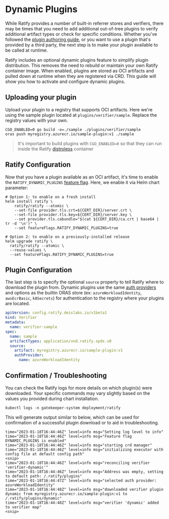 # Dynamic Plugins

While Ratify provides a number of built-in referrer stores and verifiers, there may be times that you need to add additional out-of-tree plugins to verify additional artifact types or check for specific conditions. Whether you've followed the [plugin authoring guide](./creating-plugins.md), or you want to use a plugin that's provided by a third party, the next step is to make your plugin available to be called at runtime.

Ratify includes an optional dynamic plugins feature to simplify plugin distribution. This removes the need to rebuild or maintain your own Ratify container image. When enabled, plugins are stored as OCI artifacts and pulled down at runtime when they are registered via CRD. This guide will show you how to activate and configure dynamic plugins.

## Uploading your plugin

Upload your plugin to a registry that supports OCI artifacts. Here we're using the sample plugin located at `plugins/verifier/sample`. Replace the registry values with your own.

```shell
CGO_ENABLED=0 go build -o=./sample ./plugins/verifier/sample
oras push myregistry.azurecr.io/sample-plugin:v1 ./sample
```

> It's important to build plugins with `CGO_ENABLED=0` so that they can run inside the Ratify [distroless](https://github.com/GoogleContainerTools/distroless) container

## Ratify Configuration

Now that you have a plugin available as an OCI artifact, it's time to enable the `RATIFY_DYNAMIC_PLUGINS` [feature flag](/docs/reference/usage.md#feature-flags). Here, we enable it via Helm chart parameter:

```shell
# Option 1: to enable on a fresh install
helm install ratify \
    ratify/ratify --atomic \
    --set-file provider.tls.crt=${CERT_DIR}/server.crt \
    --set-file provider.tls.key=${CERT_DIR}/server.key \
    --set provider.tls.cabundle="$(cat ${CERT_DIR}/ca.crt | base64 | tr -d '\n')" \
    --set featureFlags.RATIFY_DYNAMIC_PLUGINS=true

# Option 2: to enable on a previously-installed release
helm upgrade ratify \
  ratify/ratify --atomic \
  --reuse-values \
  --set featureFlags.RATIFY_DYNAMIC_PLUGINS=true
```

## Plugin Configuration

The last step is to specify the optional `source` property to tell Ratify where to download the plugin from. Dynamic plugins use the same [auth providers](/docs/reference/oras-auth-provider.md) and options as the builtin ORAS store (ex: `azureWorkloadIdentity`, `awsEcrBasic`, `k8Secrets`) for authentication to the registry where your plugins are located.

```yaml
apiVersion: config.ratify.deislabs.io/v1beta1
kind: Verifier
metadata:
  name: verifier-sample
spec:
  name: sample
  artifactTypes: application/vnd.ratify.spdx.v0
  source:
    artifact: myregistry.azurecr.io/sample-plugin:v1
    authProvider:
      name: azureWorkloadIdentity
```

## Confirmation / Troubleshooting

You can check the Ratify logs for more details on which plugin(s) were downloaded. Your specific commands may vary slightly based on the values you provided during chart installation.

```shell
kubectl logs -n gatekeeper-system deployment/ratify
```

This will generate output similar to below, which can be used for confirmation of a successful plugin download or to aid in troubleshooting.

```text
time="2023-01-18T16:44:46Z" level=info msg="Setting log level to info"
time="2023-01-18T16:44:46Z" level=info msg="Feature flag DYNAMIC_PLUGINS is enabled"
time="2023-01-18T16:44:46Z" level=info msg="starting crd manager"
time="2023-01-18T16:44:46Z" level=info msg="initializing executor with config file at default config path"
<snip>
time="2023-01-18T16:44:46Z" level=info msg="reconciling verifier 'verifier-dynamic'"
time="2023-01-18T16:44:46Z" level=info msg="Address was empty, setting to default path: /.ratify/plugins"
time="2023-01-18T16:44:47Z" level=info msg="selected auth provider: azureWorkloadIdentity"
time="2023-01-18T16:44:48Z" level=info msg="downloaded verifier plugin dynamic from myregistry.azurecr.io/sample-plugin:v1 to /.ratify/plugins/dynamic"
time="2023-01-18T16:44:48Z" level=info msg="verifier 'dynamic' added to verifier map"
<snip>
```